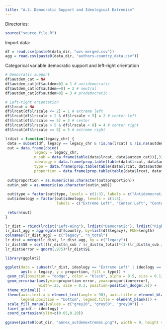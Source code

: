 ```yaml
---
title: "A.3. Democratic Support and Ideological Extremism"
---
```


Directories:
```r
source("source_file.R")
```

Import data:
```r
df = read.csv(paste0(data_dir, "wvs-merged.csv"))
agg = read.csv(paste0(data_dir, "authors-country_data.csv"))
```

Categorical variable democratic support and left-right orientation
```r
# Democratic support
df$autdem_cat = NA
df$autdem_cat[df$autdem<0] = 1 # antidemocratic
df$autdem_cat[df$autdem==0] = 2 # neutral
df$autdem_cat[df$autdem>0] = 3 # prodemocratic

# Left-right orientation
df$lrcat = NA
df$lrcat[df$lrscale <= 2] = 1 # extreme left
df$lrcat[df$lrscale > 2 & df$lrscale < 5] = 2 # center left
df$lrcat[df$lrscale == 5] = 3 # center
df$lrcat[df$lrscale > 5 & df$lrscale < 8] = 4 # center right
df$lrcat[df$lrscale >= 8] = 5 # extreme right
```

```r
lrdist = function(legacy_chr) {
 data = subset(df, legacy == legacy_chr & !is.na(lrcat) & !is.na(autdem_cat))
 out = data.frame(cbind(
             legacy = legacy_chr, 
             n_sub = data.frame(table(data$lrcat, data$autdem_cat))[,3],
             ideology = data.frame(prop.table(table(data$lrcat, data$autdem_cat), 2))[,1],
             type = data.frame(prop.table(table(data$lrcat, data$autdem_cat),2))[,2],
             proportion = data.frame(prop.table(table(data$lrcat, data$autdem_cat),2))[,3]))
 
 out$proportion = as.numeric(as.character(out$proportion))
 out$n_sub = as.numeric(as.character(out$n_sub))
 
 out$type = factor(out$type, levels = c(1:3), labels = c("Antidemocratic", "Indifferent", "Prodemocratic"))
 out$ideology = factor(out$ideology, levels = c(1:5), 
                       labels = c("Extreme Left", "Center Left", "Center", "Center Right", "Extreme Right"))
 
 return(out)
}

lr_dist = rbind(lrdist("Left-Wing"), lrdist("Democratic"), lrdist("Right-Wing"))
lr_dist_agg = aggregate(df$country, by=list(df$legacy), FUN=length)
colnames(lr_dist_agg) = c("legacy", "n_total")
lr_dist = merge(lr_dist, lr_dist_agg, by = c("legacy"))
lr_dist$SE = sqrt((lr_dist$n_sub / lr_dist$n_total)*(1-(lr_dist$n_sub / lr_dist$n_total))/lr_dist$n_total) 
lr_dist$error = qnorm(.975)*lr_dist$SE
```

```r
library(ggplot2)

ggplot(data = subset(lr_dist, ideology == "Extreme Left" | ideology == "Extreme Right"), 
       aes(x = legacy, y = proportion, fill = type)) + 
 geom_col(position = "dodge", color = "black", alpha = 0.5, size = 0.1) + 
 geom_errorbar(aes(ymin=proportion-error, ymax=proportion+error), 
               width=.25, size = 0.3, position=position_dodge(.9)) +
 theme_minimal() + 
 theme(axis.text.x = element_text(angle = 90), axis.title = element_blank(),
       legend.position = "bottom", legend.title = element_blank()) + 
 scale_fill_manual(values = c("grey20", "grey50", "grey80")) +
 facet_grid(.~ ideology) + 
 coord_cartesian(ylim=c(0.05,0.20)) 
 
ggsave(paste0(out_dir, "annex_autdemextremes.png"), width = 9, height = 5.5)
```